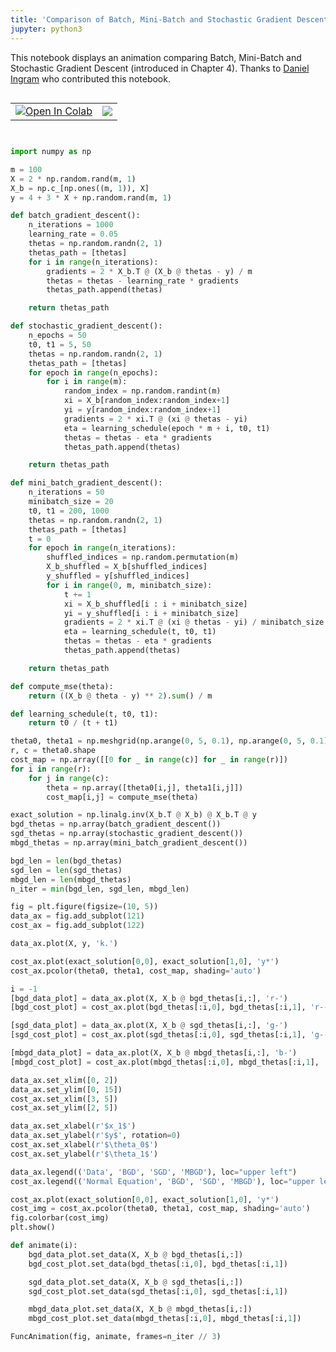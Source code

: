```yaml
---
title: 'Comparison of Batch, Mini-Batch and Stochastic Gradient Descent'
jupyter: python3
---
```




This notebook displays an animation comparing Batch, Mini-Batch and Stochastic Gradient Descent (introduced in Chapter 4). Thanks to [Daniel Ingram](https://github.com/daniel-s-ingram) who contributed this notebook.

<table align="left">
  <td>
    <a href="https://colab.research.google.com/github/ageron/handson-ml3/blob/main/extra_gradient_descent_comparison.ipynb" target="_parent"><img src="https://colab.research.google.com/assets/colab-badge.svg" alt="Open In Colab"/></a>
  </td>
  <td>
    <a target="_blank" href="https://kaggle.com/kernels/welcome?src=https://github.com/ageron/handson-ml3/blob/main/extra_gradient_descent_comparison.ipynb"><img src="https://kaggle.com/static/images/open-in-kaggle.svg" /></a>
  </td>
</table>

```python
import matplotlib
import matplotlib.pyplot as plt
from matplotlib.animation import FuncAnimation

matplotlib.rc('animation', html='jshtml')
```

```python
import numpy as np

m = 100
X = 2 * np.random.rand(m, 1)
X_b = np.c_[np.ones((m, 1)), X]
y = 4 + 3 * X + np.random.rand(m, 1)
```

```python
def batch_gradient_descent():
    n_iterations = 1000
    learning_rate = 0.05
    thetas = np.random.randn(2, 1)
    thetas_path = [thetas]
    for i in range(n_iterations):
        gradients = 2 * X_b.T @ (X_b @ thetas - y) / m
        thetas = thetas - learning_rate * gradients
        thetas_path.append(thetas)

    return thetas_path
```

```python
def stochastic_gradient_descent():
    n_epochs = 50
    t0, t1 = 5, 50
    thetas = np.random.randn(2, 1)
    thetas_path = [thetas]
    for epoch in range(n_epochs):
        for i in range(m):
            random_index = np.random.randint(m)
            xi = X_b[random_index:random_index+1]
            yi = y[random_index:random_index+1]
            gradients = 2 * xi.T @ (xi @ thetas - yi)
            eta = learning_schedule(epoch * m + i, t0, t1)
            thetas = thetas - eta * gradients
            thetas_path.append(thetas)

    return thetas_path
```

```python
def mini_batch_gradient_descent():
    n_iterations = 50
    minibatch_size = 20
    t0, t1 = 200, 1000
    thetas = np.random.randn(2, 1)
    thetas_path = [thetas]
    t = 0
    for epoch in range(n_iterations):
        shuffled_indices = np.random.permutation(m)
        X_b_shuffled = X_b[shuffled_indices]
        y_shuffled = y[shuffled_indices]
        for i in range(0, m, minibatch_size):
            t += 1
            xi = X_b_shuffled[i : i + minibatch_size]
            yi = y_shuffled[i : i + minibatch_size]
            gradients = 2 * xi.T @ (xi @ thetas - yi) / minibatch_size
            eta = learning_schedule(t, t0, t1)
            thetas = thetas - eta * gradients
            thetas_path.append(thetas)

    return thetas_path
```

```python
def compute_mse(theta):
    return ((X_b @ theta - y) ** 2).sum() / m
```

```python
def learning_schedule(t, t0, t1):
    return t0 / (t + t1)
```

```python
theta0, theta1 = np.meshgrid(np.arange(0, 5, 0.1), np.arange(0, 5, 0.1))
r, c = theta0.shape
cost_map = np.array([[0 for _ in range(c)] for _ in range(r)])
for i in range(r):
    for j in range(c):
        theta = np.array([theta0[i,j], theta1[i,j]])
        cost_map[i,j] = compute_mse(theta)
```

```python
exact_solution = np.linalg.inv(X_b.T @ X_b) @ X_b.T @ y
bgd_thetas = np.array(batch_gradient_descent())
sgd_thetas = np.array(stochastic_gradient_descent())
mbgd_thetas = np.array(mini_batch_gradient_descent())
```

```python
bgd_len = len(bgd_thetas)
sgd_len = len(sgd_thetas)
mbgd_len = len(mbgd_thetas)
n_iter = min(bgd_len, sgd_len, mbgd_len)
```

```python
fig = plt.figure(figsize=(10, 5))
data_ax = fig.add_subplot(121)
cost_ax = fig.add_subplot(122)

data_ax.plot(X, y, 'k.')

cost_ax.plot(exact_solution[0,0], exact_solution[1,0], 'y*')
cost_ax.pcolor(theta0, theta1, cost_map, shading='auto')

i = -1
[bgd_data_plot] = data_ax.plot(X, X_b @ bgd_thetas[i,:], 'r-')
[bgd_cost_plot] = cost_ax.plot(bgd_thetas[:i,0], bgd_thetas[:i,1], 'r--')

[sgd_data_plot] = data_ax.plot(X, X_b @ sgd_thetas[i,:], 'g-')
[sgd_cost_plot] = cost_ax.plot(sgd_thetas[:i,0], sgd_thetas[:i,1], 'g--')

[mbgd_data_plot] = data_ax.plot(X, X_b @ mbgd_thetas[i,:], 'b-')
[mbgd_cost_plot] = cost_ax.plot(mbgd_thetas[:i,0], mbgd_thetas[:i,1], 'b--')

data_ax.set_xlim([0, 2])
data_ax.set_ylim([0, 15])
cost_ax.set_xlim([3, 5])
cost_ax.set_ylim([2, 5])

data_ax.set_xlabel(r'$x_1$')
data_ax.set_ylabel(r'$y$', rotation=0)
cost_ax.set_xlabel(r'$\theta_0$')
cost_ax.set_ylabel(r'$\theta_1$')

data_ax.legend(('Data', 'BGD', 'SGD', 'MBGD'), loc="upper left")
cost_ax.legend(('Normal Equation', 'BGD', 'SGD', 'MBGD'), loc="upper left")

cost_ax.plot(exact_solution[0,0], exact_solution[1,0], 'y*')
cost_img = cost_ax.pcolor(theta0, theta1, cost_map, shading='auto')
fig.colorbar(cost_img)
plt.show()
```

```python
def animate(i):
    bgd_data_plot.set_data(X, X_b @ bgd_thetas[i,:])
    bgd_cost_plot.set_data(bgd_thetas[:i,0], bgd_thetas[:i,1])

    sgd_data_plot.set_data(X, X_b @ sgd_thetas[i,:])
    sgd_cost_plot.set_data(sgd_thetas[:i,0], sgd_thetas[:i,1])

    mbgd_data_plot.set_data(X, X_b @ mbgd_thetas[i,:])
    mbgd_cost_plot.set_data(mbgd_thetas[:i,0], mbgd_thetas[:i,1])
```

```python
FuncAnimation(fig, animate, frames=n_iter // 3)
```


